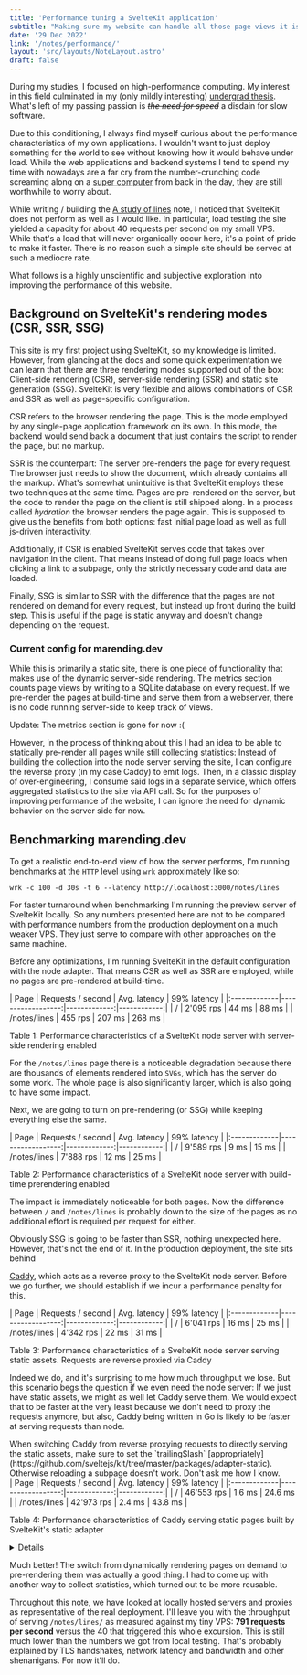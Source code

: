 ```yaml
---
title: 'Performance tuning a SvelteKit application'
subtitle: "Making sure my website can handle all those page views it isn't getting"
date: '29 Dec 2022'
link: '/notes/performance/'
layout: 'src/layouts/NoteLayout.astro'
draft: false
---
```



During my studies, I focused on high-performance computing. My interest in this field
culminated in my (only mildly interesting) [undergrad thesis](https://ieeexplore.ieee.org/abstract/document/7967093). What's
left of my passing passion is ~~_the need for speed_~~ a disdain for
slow software.

Due to this conditioning, I always find myself curious about the performance characteristics of my
own applications. I wouldn't want to just deploy something for the world to see without
knowing how it would behave under load. While the web applications and backend systems I tend
to spend my time with nowadays are a far cry from the number-crunching code screaming along on
a [super computer](https://www.cscs.ch/) from back in the day, they are still
worthwhile to worry about.

While writing / building the [A study of lines](/notes/lines/) note, I noticed that
SvelteKit does not perform as well as I would like. In particular, load testing the site
yielded a capacity for about 40 requests per second on my small VPS. While that's a load that
will never organically occur here, it's a point of pride to make it faster. There is no reason
such a simple site should be served at such a mediocre rate.

What follows is a highly unscientific and subjective exploration into improving the
performance of this website.

## Background on SvelteKit's rendering modes (CSR, SSR, SSG)

This site is my first project using SvelteKit, so my knowledge is limited. However, from
glancing at the docs and some quick experimentation we can learn that there are three
rendering modes supported out of the box: Client-side rendering (CSR), server-side rendering
(SSR) and static site generation (SSG). SvelteKit is very flexible and allows combinations of
CSR and SSR as well as page-specific configuration.

CSR refers to the browser rendering the page. This is the mode employed by any single-page
application framework on its own. In this mode, the backend would send back a document that
just contains the script to render the page, but no markup.

SSR is the counterpart: The server pre-renders the page for every request. The browser just
needs to show the document, which already contains all the markup. What's somewhat unintuitive
is that SvelteKit employs these two techniques at the same time. Pages are pre-rendered on the
server, but the code to render the page on the client is still shipped along. In a process
called _hydration_ the browser renders the page again. This is supposed to give us the
benefits from both options: fast initial page load as well as full js-driven interactivity.

Additionally, if CSR is enabled SvelteKit serves code that takes over navigation in the
client. That means instead of doing full page loads when clicking a link to a subpage, only
the strictly necessary code and data are loaded.

Finally, SSG is similar to SSR with the difference that the pages are not rendered on demand
for every request, but instead up front during the build step. This is useful if the page is
static anyway and doesn't change depending on the request.

### Current config for marending.dev

While this is primarily a static site, there is one piece of functionality that makes use of
the dynamic server-side rendering. The metrics section counts page views by writing to a
SQLite database on every request. If we pre-render the pages at build-time and serve them
from a webserver, there is no code running server-side to keep track of views.

<Info>Update: The metrics section is gone for now :(</Info>

However, in the process of thinking about this I had an idea to be able to statically
pre-render all pages while still collecting statistics: Instead of building the collection
into the node server serving the site, I can configure the reverse proxy (in my case Caddy) to
emit logs. Then, in a classic display of over-engineering, I consume said logs in a separate
service, which offers aggregated statistics to the site via API call. So for the purposes of
improving performance of the website, I can ignore the need for dynamic behavior on the
server side for now.

## Benchmarking marending.dev

To get a realistic end-to-end view of how the server performs, I'm running benchmarks at the
`HTTP` level using `wrk` approximately like so:

```
wrk -c 100 -d 30s -t 6 --latency http://localhost:3000/notes/lines
```

For faster turnaround when benchmarking I'm running the preview server of SvelteKit locally.
So any numbers presented here are not to be compared with performance numbers from the
production deployment on a much weaker VPS. They just serve to compare with other approaches
on the same machine.

Before any optimizations, I'm running SvelteKit in the default configuration with the node
adapter. That means CSR as well as SSR are employed, while no pages are pre-rendered at
build-time.

<div>
	| Page         | Requests / second | Avg. latency | 99% latency |
	|:-------------|------------------:|-------------:|------------:|
	| /            | 2'095 rps         | 44 ms        | 88 ms       |
	| /notes/lines | 455 rps           | 207 ms       | 268 ms      |
</div>
<p class="caption">Table 1: Performance characteristics of a SvelteKit node server with server-side rendering enabled</p>

For the `/notes/lines` page there is a noticeable degradation because there are thousands
of elements rendered into `SVGs`, which has the server do some work. The whole page is
also significantly larger, which is also going to have some impact.

Next, we are going to turn on pre-rendering (or SSG) while keeping everything else the same.

<div>
	| Page         | Requests / second | Avg. latency | 99% latency |
	|:-------------|------------------:|-------------:|------------:|
	| /            | 9'589 rps         | 9 ms         | 15 ms       |
	| /notes/lines | 7'888 rps         | 12 ms        | 25 ms       |
</div>
<p class="caption">Table 2: Performance characteristics of a SvelteKit node server with build-time prerendering enabled</p>

The impact is immediately noticeable for both pages. Now the difference between `/` and
`/notes/lines` is probably down to the size of the pages as no additional effort is
required per request for either.

Obviously SSG is going to be faster than SSR, nothing unexpected here. However, that's not the
end of it. In the production deployment, the site sits behind

[Caddy](https://caddyserver.com/), which acts as a reverse proxy to the SvelteKit node
server. Before we go further, we should establish if we incur a performance penalty for this.

<div>
| Page         | Requests / second | Avg. latency | 99% latency |
|:-------------|------------------:|-------------:|------------:|
| /            | 6'041 rps         | 16 ms        | 25 ms       |
| /notes/lines | 4'342 rps         | 22 ms        | 31 ms       |
</div>
<p class="caption">Table 3: Performance characteristics of a SvelteKit node server serving static assets. Requests are reverse proxied via Caddy</p>

Indeed we do, and it's surprising to me how much throughput we lose. But this scenario begs the
question if we even need the node server: If we just have static assets, we might as well let
Caddy serve them. We would expect that to be faster at the very least because we don't need to
proxy the requests anymore, but also, Caddy being written in Go is likely to be faster at
serving requests than node.

<Warn>
	When switching Caddy from reverse proxying requests to directly serving the static assets, make
	sure to set the `trailingSlash`
	[appropriately](https://github.com/sveltejs/kit/tree/master/packages/adapter-static). Otherwise
	reloading a subpage doesn't work. Don't ask me how I know.
</Warn>

<div>
	| Page         | Requests / second | Avg. latency | 99% latency |
	|:-------------|------------------:|-------------:|------------:|
	| /            | 46'553 rps        | 1.6 ms       | 24.6 ms     |
	| /notes/lines | 42'973 rps        | 2.4 ms       | 43.8 ms     |
</div>
<p class="caption">Table 4: Performance characteristics of Caddy serving static pages built by SvelteKit's static adapter</p>

<Details title="Validating measurements is a pretty good idea!">
	At first I was actually measuring around 62'000 requests per second for the `/notes/lines` page.
	This was surprising since it's a larger page than `/`, so if anything, it should be slower. My
	first thought was that I mistyped the URL and was hitting the `404` page, but visiting it in the
	browser worked just fine. Only when `curl`ing the page from the command line did I notice that I
	was getting a redirect response due to the trailing slash case mentioned above: `/notes/lines` is
	redirected to `/notes/lines/`. Load testing that URL directly yields the above numbers.
</Details>

Much better! The switch from dynamically rendering pages on demand to pre-rendering them was
actually a good thing. I had to come up with another way to collect statistics, which turned
out to be more reusable.

Throughout this note, we have looked at locally hosted servers and proxies as representative
of the real deployment. I'll leave you with the throughput of serving `/notes/lines/` as
measured against my tiny VPS:
**791 requests per second** versus the 40 that triggered this whole excursion. This is still much
lower than the numbers we got from local testing. That's probably explained by TLS handshakes,
network latency and bandwidth and other shenanigans. For now it'll do.